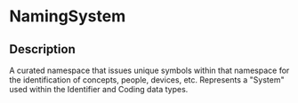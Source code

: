 # NamingSystem
 ## Description 
 A curated namespace that issues unique symbols within that namespace for the identification of concepts, people, devices, etc.  Represents a "System" used within the Identifier and Coding data types.